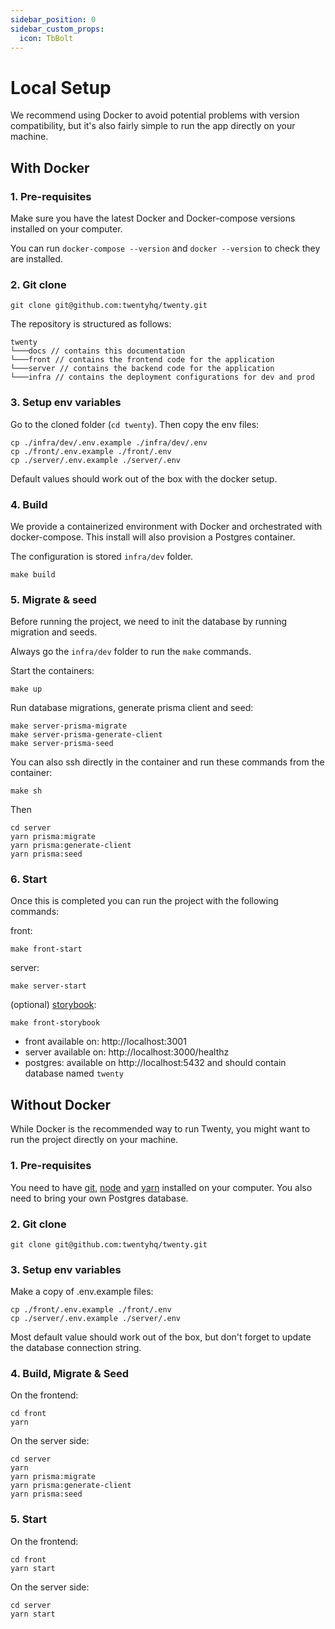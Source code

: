 ```yaml
---
sidebar_position: 0
sidebar_custom_props:
  icon: TbBolt
---
```


# Local Setup

We recommend using Docker to avoid potential problems with version compatibility, but it's also fairly simple to run the app directly on your machine.

## With Docker

### 1. Pre-requisites

Make sure you have the latest Docker and Docker-compose versions installed on your computer.

You can run `docker-compose --version` and `docker --version` to check they are installed.

### 2. Git clone
```
git clone git@github.com:twentyhq/twenty.git
```

The repository is structured as follows:
```
twenty
└───docs // contains this documentation
└───front // contains the frontend code for the application
└───server // contains the backend code for the application
└───infra // contains the deployment configurations for dev and prod
```

### 3. Setup env variables

Go to the cloned folder (`cd twenty`). Then copy the env files:
```
cp ./infra/dev/.env.example ./infra/dev/.env
cp ./front/.env.example ./front/.env
cp ./server/.env.example ./server/.env 
```
Default values should work out of the box with the docker setup.

### 4. Build

We provide a containerized environment with Docker and orchestrated with docker-compose.
This install will also provision a Postgres container.

The configuration is stored `infra/dev` folder.

```
make build
```

### 5. Migrate & seed

Before running the project, we need to init the database by running migration and seeds.

Always go the `infra/dev` folder to run the `make` commands.

Start the containers:
```
make up
```

Run database migrations, generate prisma client and seed:
```
make server-prisma-migrate
make server-prisma-generate-client
make server-prisma-seed
```

You can also ssh directly in the container and run these commands from the container:
```
make sh
```
Then
```
cd server
yarn prisma:migrate
yarn prisma:generate-client
yarn prisma:seed
```

### 6. Start

Once this is completed you can run the project with the following commands:

front:
```
make front-start
```

server:
```
make server-start
```

(optional) [storybook](https://storybook.js.org/): 
```
make front-storybook
```

- front available on: http://localhost:3001
- server available on: http://localhost:3000/healthz
- postgres: available on http://localhost:5432 and should contain database named `twenty` 


## Without Docker

While Docker is the recommended way to run Twenty, you might want to run the project directly on your machine.

### 1. Pre-requisites
You need to have [git](https://git-scm.com/book/en/v2/Getting-Started-Installing-Git), [node](https://nodejs.org/en/download) and [yarn](https://classic.yarnpkg.com/lang/en/docs/install/) installed on your computer.
You also need to bring your own Postgres database.

### 2. Git clone
```
git clone git@github.com:twentyhq/twenty.git
```

### 3. Setup env variables
Make a copy of .env.example files:
```
cp ./front/.env.example ./front/.env
cp ./server/.env.example ./server/.env
```

Most default value should work out of the box, but don't forget to update the database connection string.

### 4. Build, Migrate & Seed
On the frontend:
```
cd front
yarn
```

On the server side:
```
cd server
yarn
yarn prisma:migrate
yarn prisma:generate-client
yarn prisma:seed
```

### 5. Start
On the frontend:
```
cd front
yarn start
```
On the server side:
```
cd server
yarn start
```
